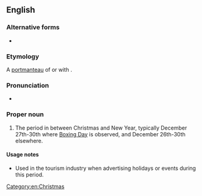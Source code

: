 ==English==

===Alternative forms===
* {{alt|en|Twixtmas}}

===Etymology===
A [[portmanteau#Etymology 2|portmanteau]] of {{m|en|between}} or {{m|en|betwixt}} with {{m|en|Christmas}}.

===Pronunciation===
* {{audio|en|LL-Q1860 (eng)-Vealhurl-Twixmas.wav|Audio (UK)}}

===Proper noun===
{{en-proper noun}}

# {{lb|en|slang}} The period in between Christmas and New Year, typically December 27th-30th where [[Boxing Day]] is observed, and December 26th-30th elsewhere.

====Usage notes====
* Used in the tourism industry when advertising holidays or events during this period.

[[Category:en:Christmas]]